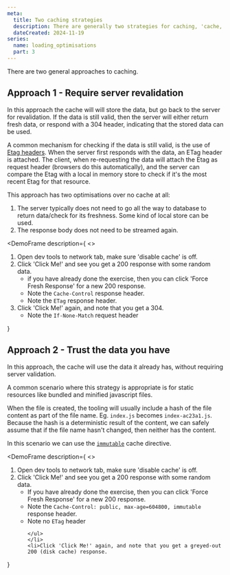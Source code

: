 ```yaml
---
meta:
  title: Two caching strategies
  description: There are generally two strategies for caching, 'cache, but require validation' and 'trust what you've already got without caching'. The former is well suited for caching static assets.
  dateCreated: 2024-11-19
series: 
  name: loading_optimisations
  part: 3
---
```



There are two general approaches to caching. 

## Approach 1 - Require server revalidation 

In this approach the cache will will store the data, but go back to the server for revalidation. If the data is still valid, then the server will either return fresh data, or respond with a 304 header, indicating that the stored data can be used. 

A common mechanism for checking if the data is still valid, is the use of [Etag headers](https://developer.mozilla.org/en-US/docs/Web/HTTP/Headers/ETag). When the server first responds with the data, an ETag header is attached. The client, when re-requesting the data will attach the Etag as request header (browsers do this automatically), and the server can compare the Etag with a local in memory store to check if it's the most recent Etag for that resource.

This approach has two optimisations over no cache at all: 

1. The server typically does not need to go all the way to database to return data/check for its freshness. Some kind of local store can be used. 
2. The response body does not need to be streamed again. 


<DemoFrame
  description={
    <>
    <ol>
    <li>Open dev tools to network tab, make sure 'disable cache' is off.</li>
    <li>Click 'Click Me!' and see you get a 200 response with some random data.
    <ul>
        <li>if you have already done the exercise, then you can click 'Force Fresh Response' for a new 200 response.</li>
        <li>Note the `Cache-Control` response header.</li>
        <li>Note the `ETag` response header.</li>
    </ul>
    </li>
    <li>Click 'Click Me!' again, and note that you get a 304.
       <ul>
        <li>Note the `If-None-Match` request header</li>
        </ul>
 </li>
    </ol>
    </>

  }
>
  <RequestRequiresValidation endpoint="requires-validation"/>
</DemoFrame>


## Approach 2 - Trust the data you have

In this approach, the cache will use the data it already has, without requiring server validation. 

A common scenario where this strategy is appropriate is for static resources like bundled and minified javascript files. 

When the file is created, the tooling will usually include a hash of the file content as part of the file name. Eg. `index.js` becomes `index-ac23a1.js`. Because the hash is a deterministic result of the content, we can safely assume that if the file name hasn't changed, then neither has the content. 

In this scenario we can use the [`immutable`](https://developer.mozilla.org/en-US/docs/Web/HTTP/Headers/Cache-Control#:~:text=the%20response%20contents.-,immutable,-The%20immutable%20response) cache directive. 

<DemoFrame
  description={
    <>
    <ol>
    <li>Open dev tools to network tab, make sure 'disable cache' is off.</li>
    <li>Click 'Click Me!' and see you get a 200 response with some random data.
    <ul>
        <li>If you have already done the exercise, then you can click 'Force Fresh Response' for a new 200 response.</li>
        <li>Note the `Cache-Control: public, max-age=604800, immutable` response header.</li>
        <li>Note no `ETag` header</li>

    </ul>
    </li>
    <li>Click 'Click Me!' again, and note that you get a greyed-out 200 (disk cache) response.
   </li>
    </ol>
    </>

  }
>
  <RequestRequiresValidation endpoint="immutable"/>
</DemoFrame>
